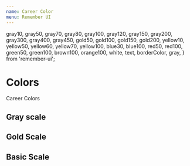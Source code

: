 ```yaml
---
name: Career Color
menu: Remember UI
---
```



  gray10,
  gray50,
  gray70,
  gray80,
  gray100,
  gray120,
  gray150,
  gray200,
  gray300,
  gray400,
  gray450,
  gold50,
  gold100,
  gold150,
  gold200,
  yellow10,
  yellow50,
  yellow60,
  yellow70,
  yellow100,
  blue30,
  blue100,
  red50,
  red100,
  green50,
  green100,
  brown100,
  orange100,
  white,
  text,
  borderColor,
  gray,
} from 'remember-ui';

# Colors

Career Colors

## Gray scale

<Playground>
  <ColorItem colorName="gray10" backgroundColor={gray10} />
  <ColorItem colorName="gray50" backgroundColor={gray50} />
  <ColorItem colorName="gray70" backgroundColor={gray70} />
  <ColorItem colorName="gray80" backgroundColor={gray80} />
  <ColorItem colorName="gray100" backgroundColor={gray100} />
  <ColorItem colorName="gray120" backgroundColor={gray120} />
  <ColorItem colorName="gray150" backgroundColor={gray150} />
  <ColorItem colorName="gray200" backgroundColor={gray200} />
  <ColorItem colorName="gray" backgroundColor={gray} />
  <ColorItem colorName="gray300" backgroundColor={gray300} />
  <ColorItem colorName="gray400" backgroundColor={gray400} />
  <ColorItem colorName="gray450" backgroundColor={gray450} />
</Playground>

## Gold Scale

<Playground>
  <ColorItem colorName="gold50" backgroundColor={gold50} />
  <ColorItem colorName="gold100" backgroundColor={gold100} />
  <ColorItem colorName="gold150" backgroundColor={gold150} />
  <ColorItem colorName="gold200" backgroundColor={gold200} />
  <ColorItem colorName="yellow10" backgroundColor={yellow10} />
  <ColorItem colorName="yellow50" backgroundColor={yellow50} />
  <ColorItem colorName="yellow60" backgroundColor={yellow60} />
  <ColorItem colorName="yellow70" backgroundColor={yellow70} />
  <ColorItem colorName="yellow100" backgroundColor={yellow100} />
</Playground>

## Basic Scale

<Playground>
  <ColorItem colorName="blue30" backgroundColor={blue30} />
  <ColorItem colorName="blue100" backgroundColor={blue100} />
  <ColorItem colorName="red50" backgroundColor={red50} />
  <ColorItem colorName="red100" backgroundColor={red100} />
  <ColorItem colorName="green50" backgroundColor={green50} />
  <ColorItem colorName="green100" backgroundColor={green100} />
  <ColorItem colorName="brown100" backgroundColor={brown100} />
  <ColorItem colorName="orange100" backgroundColor={orange100} />
  <ColorItem colorName="white" backgroundColor={white} />
  <ColorItem colorName="text" backgroundColor={text} />
  <ColorItem colorName="borderColor" backgroundColor={borderColor} />
</Playground>
